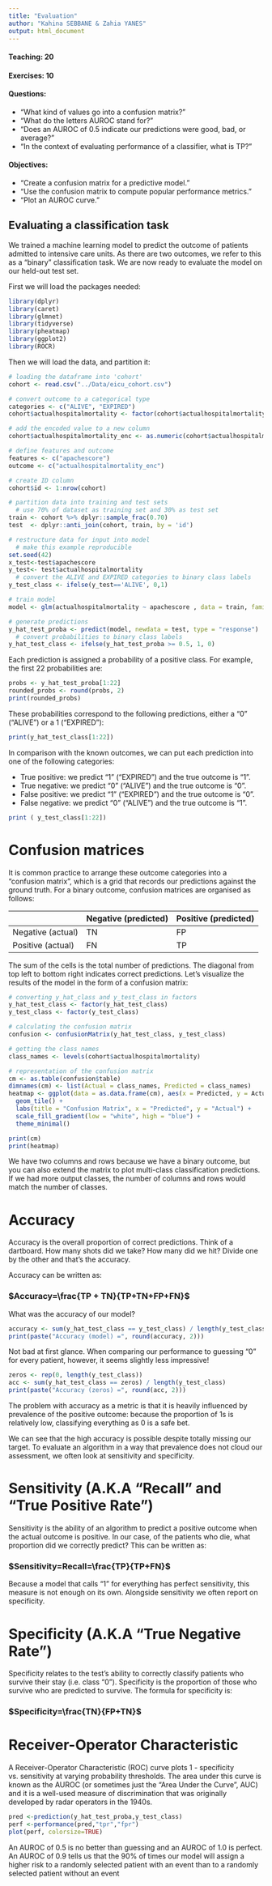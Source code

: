 ---
title: "Evaluation"
author: "Kahina SEBBANE & Zahia YANES"
output: html_document
---

#### Teaching: 20

#### Exercises: 10

#### Questions:
- "What kind of values go into a confusion matrix?"
- "What do the letters AUROC stand for?"
- "Does an AUROC of 0.5 indicate our predictions were good, bad, or average?"
- "In the context of evaluating performance of a classifier, what is TP?"
 
#### Objectives:
- "Create a confusion matrix for a predictive model."
- "Use the confusion matrix to compute popular performance metrics."
- "Plot an AUROC curve."

## Evaluating a classification task

We trained a machine learning model to predict the outcome of patients admitted to intensive care units. As there are two outcomes, we refer to this as a “binary” classification task. We are now ready to evaluate the model on our held-out test set.

First we will load the packages needed:

```{r, message=FALSE, warning=FALSE}
library(dplyr)
library(caret)
library(glmnet)
library(tidyverse)
library(pheatmap)
library(ggplot2)
library(ROCR)
```

Then we will load the data, and partition it:

```{r}
# loading the dataframe into 'cohort'
cohort <- read.csv("../Data/eicu_cohort.csv")

# convert outcome to a categorical type
categories <- c("ALIVE", "EXPIRED")
cohort$actualhospitalmortality <- factor(cohort$actualhospitalmortality, levels = categories)

# add the encoded value to a new column
cohort$actualhospitalmortality_enc <- as.numeric(cohort$actualhospitalmortality)

# define features and outcome
features <- c("apachescore")
outcome <- c("actualhospitalmortality_enc")

# create ID column
cohort$id <- 1:nrow(cohort)

# partition data into training and test sets
  # use 70% of dataset as training set and 30% as test set 
train <- cohort %>% dplyr::sample_frac(0.70)
test  <- dplyr::anti_join(cohort, train, by = 'id')

# restructure data for input into model
  # make this example reproducible
set.seed(42)
x_test<-test$apachescore
y_test<- test$actualhospitalmortality
  # convert the ALIVE and EXPIRED categories to binary class labels
y_test_class <- ifelse(y_test=='ALIVE', 0,1)

# train model
model <- glm(actualhospitalmortality ~ apachescore , data = train, family = "binomial")

# generate predictions
y_hat_test_proba <- predict(model, newdata = test, type = "response")
  # convert probabilities to binary class labels
y_hat_test_class <- ifelse(y_hat_test_proba >= 0.5, 1, 0)
```

Each prediction is assigned a probability of a positive class. For example, the first 22 probabilities are:


```{r}
probs <- y_hat_test_proba[1:22]
rounded_probs <- round(probs, 2)
print(rounded_probs)
```
These probabilities correspond to the following predictions, either a “0” (“ALIVE”) or a 1 (“EXPIRED”):

```{r}
print(y_hat_test_class[1:22])
```

In comparison with the known outcomes, we can put each prediction into one of the following categories:

- True positive: we predict “1” (“EXPIRED”) and the true outcome is “1”.
- True negative: we predict “0” (“ALIVE”) and the true outcome is “0”.
- False positive: we predict “1” (“EXPIRED”) and the true outcome is “0”.
- False negative: we predict “0” (“ALIVE”) and the true outcome is “1”.

```{r}
print ( y_test_class[1:22])
```

# Confusion matrices

It is common practice to arrange these outcome categories into a “confusion matrix”, which is a grid that records our predictions against the ground truth. For a binary outcome, confusion matrices are organised as follows:

||Negative (predicted)|Positive (predicted)|
|---------|--------|-------|
|Negative (actual)|  TN      |   FP    |
|Positive (actual)|   FN     |  TP     |

The sum of the cells is the total number of predictions. The diagonal from top left to bottom right indicates correct predictions. Let’s visualize the results of the model in the form of a confusion matrix:

```{r}
# converting y_hat_class and y_test_class in factors
y_hat_test_class <- factor(y_hat_test_class)
y_test_class <- factor(y_test_class)

# calculating the confusion matrix
confusion <- confusionMatrix(y_hat_test_class, y_test_class)

# getting the class names
class_names <- levels(cohort$actualhospitalmortality)

# representation of the confusion matrix
cm <- as.table(confusion$table)
dimnames(cm) <- list(Actual = class_names, Predicted = class_names)
heatmap <- ggplot(data = as.data.frame(cm), aes(x = Predicted, y = Actual, fill = Freq)) +
  geom_tile() +
  labs(title = "Confusion Matrix", x = "Predicted", y = "Actual") +
  scale_fill_gradient(low = "white", high = "blue") +
  theme_minimal()
```

```{r}
print(cm)
print(heatmap)
```

We have two columns and rows because we have a binary outcome, but you can also extend the matrix to plot multi-class classification predictions. If we had more output classes, the number of columns and rows would match the number of classes.

# Accuracy
Accuracy is the overall proportion of correct predictions. Think of a dartboard. How many shots did we take? How many did we hit? Divide one by the other and that’s the accuracy.

Accuracy can be written as:

###                   $Accuracy=\frac{TP + TN}{TP+TN+FP+FN}$
What was the accuracy of our model?

```{r}
accuracy <- sum(y_hat_test_class == y_test_class) / length(y_test_class)
print(paste("Accuracy (model) =", round(accuracy, 2)))
```
Not bad at first glance. When comparing our performance to guessing “0” for every patient, however, it seems slightly less impressive!
```{r}
zeros <- rep(0, length(y_test_class))
acc <- sum(y_hat_test_class == zeros) / length(y_test_class)
print(paste("Accuracy (zeros) =", round(acc, 2)))

```
The problem with accuracy as a metric is that it is heavily influenced by prevalence of the positive outcome: because the proportion of 1s is relatively low, classifying everything as 0 is a safe bet.

We can see that the high accuracy is possible despite totally missing our target. To evaluate an algorithm in a way that prevalence does not cloud our assessment, we often look at sensitivity and specificity.

# Sensitivity (A.K.A “Recall” and “True Positive Rate”)

Sensitivity is the ability of an algorithm to predict a positive outcome when the actual outcome is positive. In our case, of the patients who die, what proportion did we correctly predict? This can be written as:

###                   $Sensitivity=Recall=\frac{TP}{TP+FN}$
Because a model that calls “1” for everything has perfect sensitivity, this measure is not enough on its own. Alongside sensitivity we often report on specificity.

# Specificity (A.K.A “True Negative Rate”)
Specificity relates to the test’s ability to correctly classify patients who survive their stay (i.e. class “0”). Specificity is the proportion of those who survive who are predicted to survive. The formula for specificity is:

###                   $Specificity=\frac{TN}{FP+TN}$

# Receiver-Operator Characteristic

A Receiver-Operator Characteristic (ROC) curve plots 1 - specificity vs. sensitivity at varying probability thresholds. The area under this curve is known as the AUROC (or sometimes just the “Area Under the Curve”, AUC) and it is a well-used measure of discrimination that was originally developed by radar operators in the 1940s.
```{r}
pred <-prediction(y_hat_test_proba,y_test_class)
perf <-performance(pred,"tpr","fpr") 
plot(perf, colorsize=TRUE)
```

An AUROC of 0.5 is no better than guessing and an AUROC of 1.0 is perfect. An AUROC of 0.9 tells us that the 90% of times our model will assign a higher risk to a randomly selected patient with an event than to a randomly selected patient without an event

